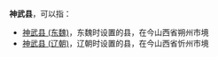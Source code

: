 '''神武县'''，可以指：
*[[神武县_(东魏)|神武县 (东魏)]]，东魏时设置的县，在今山西省朔州市境
*[[神武县_(辽朝)|神武县 (辽朝)]]，辽朝时设置的县，在今山西省忻州市境

{{Disambig|Cat=三字中国县名消歧义|S}}